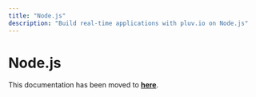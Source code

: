 ```yaml
---
title: "Node.js"
description: "Build real-time applications with pluv.io on Node.js"
---
```


# Node.js

This documentation has been moved to [**here**](https://pluv.io/docs/platform-node/hosting-on-nodejs).
